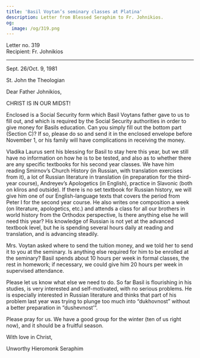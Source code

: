 ```yaml
---
title: 'Basil Voytan’s seminary classes at Platina'
description: Letter from Blessed Seraphim to Fr. Johnikios.
og:
  image: /og/319.png
---
```


<div style={{textAlign:'right', fontFamily:'monospace'}}>Letter no. 319</div>
<div style={{textAlign:'left', fontFamily:'monospace'}}>Recipient: Fr. Johnikios</div>

---

Sept. 26/Oct. 9, 1981

St. John the Theologian

Dear Father Johnikios,

CHRIST IS IN OUR MIDST!

Enclosed is a Social Security form which Basil Voytans father gave to us to fill out, and which is required by the Social Security authorities in order to give money for Basils education. Can you simply fill out the bottom part (Section С)? If so, please do so and send it in the enclosed envelope before November 1, or his family will have complications in receiving the money.

Vladika Laurus sent his blessing for Basil to stay here this year, but we still have no information on how he is to be tested, and also as to whether there are any specific textbooks for his second year classes. We have him reading Smirnov’s Church History (in Russian, with translation exercises from it), a lot of Russian literature in translation (in preparation for the third-year course), Andreyev’s Apologetics (in English), practice in Slavonic (both on kliros and outside). If there is no set textbook for Russian history, we will give him one of our English-language texts that covers the period from Peter I for the second year course. He also writes one composition a week (on literature, apologetics, etc.) and attends a class for all our brothers in world history from the Orthodox perspective, Is there anything else he will need this year? His knowledge of Russian is not yet at the advanced textbook level, but he is spending several hours daily at reading and translation, and is advancing steadily.

Mrs. Voytan asked where to send the tuition money, and we told her to send it to you at the seminary. Is anything else required for him to be enrolled at the seminary? Basil spends about 10 hours per week in formal classes, the rest in homework; if necessary, we could give him 20 hours per week in supervised attendance.

Please let us know what else we need to do. So far Basil is flourishing in his studies, is very interested and self-motivated, with no serious problems. He is especially interested in Russian literature and thinks that part of his problem last year was trying to plunge too much into “dukhovnost” without a better preparation in “dushevnost’”.

Please pray for us. We have a good group for the winter (ten of us right now), and it should be a fruitful season.

With love in Christ,

Unworthy Hieromonk Seraphim